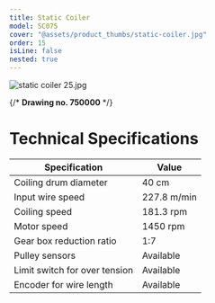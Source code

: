 ```yaml
---
title: Static Coiler
model: SC075
cover: "@assets/product_thumbs/static-coiler.jpg"
order: 15
isLine: false
nested: true
---
```



<ProductTabs />

![static coiler 25.jpg](@assets/article_images/static-coiler/static-coiler-25.jpg)

{/* **Drawing no. 750000** */}

# Technical Specifications

| Specification                 | Value       |
| ----------------------------- | ----------- |
| Coiling drum diameter         | 40 cm       |
| Input wire speed              | 227.8 m/min |
| Coiling speed                 | 181.3 rpm   |
| Motor speed                   | 1450 rpm    |
| Gear box reduction ratio      | 1:7         |
| Pulley sensors                | Available   |
| Limit switch for over tension | Available   |
| Encoder for wire length       | Available   |

